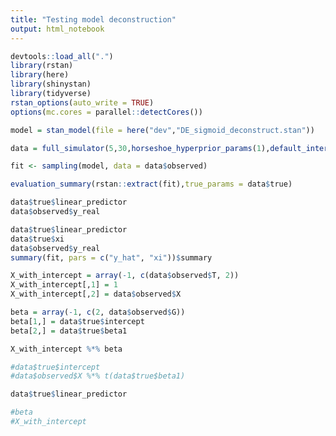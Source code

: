 ```yaml
---
title: "Testing model deconstruction"
output: html_notebook
---
```



```r
devtools::load_all(".")
library(rstan)
library(here)
library(shinystan)
library(tidyverse)
rstan_options(auto_write = TRUE)
options(mc.cores = parallel::detectCores())
```

```r
model = stan_model(file = here("dev","DE_sigmoid_deconstruct.stan"))
```


```r
data = full_simulator(5,30,horseshoe_hyperprior_params(1),default_intercept_params(0, 1), linear_link_params(), normal_likelihood_params(0.1))

fit <- sampling(model, data = data$observed)

evaluation_summary(rstan::extract(fit),true_params = data$true)
```
```r
data$true$linear_predictor
data$observed$y_real
```


```r
data$true$linear_predictor
data$true$xi  
data$observed$y_real
summary(fit, pars = c("y_hat", "xi"))$summary
```

```r
X_with_intercept = array(-1, c(data$observed$T, 2))
X_with_intercept[,1] = 1
X_with_intercept[,2] = data$observed$X

beta = array(-1, c(2, data$observed$G))
beta[1,] = data$true$intercept
beta[2,] = data$true$beta1

X_with_intercept %*% beta

#data$true$intercept
#data$observed$X %*% t(data$true$beta1)

data$true$linear_predictor

#beta
#X_with_intercept
```

